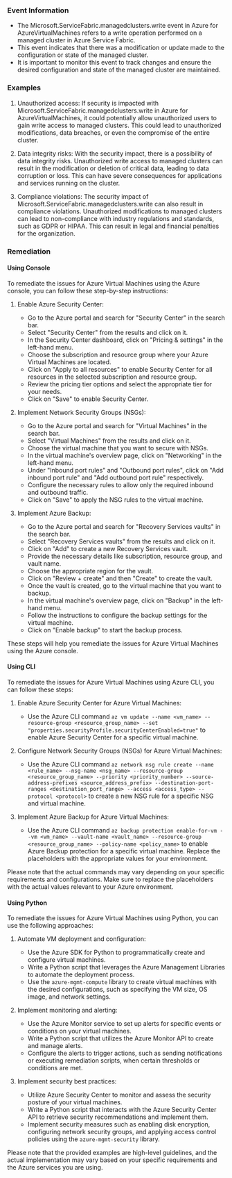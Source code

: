 
### Event Information

- The Microsoft.ServiceFabric.managedclusters.write event in Azure for AzureVirtualMachines refers to a write operation performed on a managed cluster in Azure Service Fabric.
- This event indicates that there was a modification or update made to the configuration or state of the managed cluster.
- It is important to monitor this event to track changes and ensure the desired configuration and state of the managed cluster are maintained.


### Examples

1. Unauthorized access: If security is impacted with Microsoft.ServiceFabric.managedclusters.write in Azure for AzureVirtualMachines, it could potentially allow unauthorized users to gain write access to managed clusters. This could lead to unauthorized modifications, data breaches, or even the compromise of the entire cluster.

2. Data integrity risks: With the security impact, there is a possibility of data integrity risks. Unauthorized write access to managed clusters can result in the modification or deletion of critical data, leading to data corruption or loss. This can have severe consequences for applications and services running on the cluster.

3. Compliance violations: The security impact of Microsoft.ServiceFabric.managedclusters.write can also result in compliance violations. Unauthorized modifications to managed clusters can lead to non-compliance with industry regulations and standards, such as GDPR or HIPAA. This can result in legal and financial penalties for the organization.

### Remediation

#### Using Console

To remediate the issues for Azure Virtual Machines using the Azure console, you can follow these step-by-step instructions:

1. Enable Azure Security Center:
   - Go to the Azure portal and search for "Security Center" in the search bar.
   - Select "Security Center" from the results and click on it.
   - In the Security Center dashboard, click on "Pricing & settings" in the left-hand menu.
   - Choose the subscription and resource group where your Azure Virtual Machines are located.
   - Click on "Apply to all resources" to enable Security Center for all resources in the selected subscription and resource group.
   - Review the pricing tier options and select the appropriate tier for your needs.
   - Click on "Save" to enable Security Center.

2. Implement Network Security Groups (NSGs):
   - Go to the Azure portal and search for "Virtual Machines" in the search bar.
   - Select "Virtual Machines" from the results and click on it.
   - Choose the virtual machine that you want to secure with NSGs.
   - In the virtual machine's overview page, click on "Networking" in the left-hand menu.
   - Under "Inbound port rules" and "Outbound port rules", click on "Add inbound port rule" and "Add outbound port rule" respectively.
   - Configure the necessary rules to allow only the required inbound and outbound traffic.
   - Click on "Save" to apply the NSG rules to the virtual machine.

3. Implement Azure Backup:
   - Go to the Azure portal and search for "Recovery Services vaults" in the search bar.
   - Select "Recovery Services vaults" from the results and click on it.
   - Click on "Add" to create a new Recovery Services vault.
   - Provide the necessary details like subscription, resource group, and vault name.
   - Choose the appropriate region for the vault.
   - Click on "Review + create" and then "Create" to create the vault.
   - Once the vault is created, go to the virtual machine that you want to backup.
   - In the virtual machine's overview page, click on "Backup" in the left-hand menu.
   - Follow the instructions to configure the backup settings for the virtual machine.
   - Click on "Enable backup" to start the backup process.

These steps will help you remediate the issues for Azure Virtual Machines using the Azure console.

#### Using CLI

To remediate the issues for Azure Virtual Machines using Azure CLI, you can follow these steps:

1. Enable Azure Security Center for Azure Virtual Machines:
   - Use the Azure CLI command `az vm update --name <vm_name> --resource-group <resource_group_name> --set "properties.securityProfile.securityCenterEnabled=true"` to enable Azure Security Center for a specific virtual machine.

2. Configure Network Security Groups (NSGs) for Azure Virtual Machines:
   - Use the Azure CLI command `az network nsg rule create --name <rule_name> --nsg-name <nsg_name> --resource-group <resource_group_name> --priority <priority_number> --source-address-prefixes <source_address_prefix> --destination-port-ranges <destination_port_range> --access <access_type> --protocol <protocol>` to create a new NSG rule for a specific NSG and virtual machine.

3. Implement Azure Backup for Azure Virtual Machines:
   - Use the Azure CLI command `az backup protection enable-for-vm --vm <vm_name> --vault-name <vault_name> --resource-group <resource_group_name> --policy-name <policy_name>` to enable Azure Backup protection for a specific virtual machine. Replace the placeholders with the appropriate values for your environment.

Please note that the actual commands may vary depending on your specific requirements and configurations. Make sure to replace the placeholders with the actual values relevant to your Azure environment.

#### Using Python

To remediate the issues for Azure Virtual Machines using Python, you can use the following approaches:

1. Automate VM deployment and configuration:
   - Use the Azure SDK for Python to programmatically create and configure virtual machines.
   - Write a Python script that leverages the Azure Management Libraries to automate the deployment process.
   - Use the `azure-mgmt-compute` library to create virtual machines with the desired configurations, such as specifying the VM size, OS image, and network settings.

2. Implement monitoring and alerting:
   - Use the Azure Monitor service to set up alerts for specific events or conditions on your virtual machines.
   - Write a Python script that utilizes the Azure Monitor API to create and manage alerts.
   - Configure the alerts to trigger actions, such as sending notifications or executing remediation scripts, when certain thresholds or conditions are met.

3. Implement security best practices:
   - Utilize Azure Security Center to monitor and assess the security posture of your virtual machines.
   - Write a Python script that interacts with the Azure Security Center API to retrieve security recommendations and implement them.
   - Implement security measures such as enabling disk encryption, configuring network security groups, and applying access control policies using the `azure-mgmt-security` library.

Please note that the provided examples are high-level guidelines, and the actual implementation may vary based on your specific requirements and the Azure services you are using.

